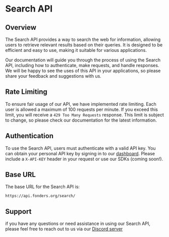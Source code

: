 # Search API 
## Overview
The Search API provides a way to search the web for information, allowing users to retrieve relevant results based on their queries. It is designed to be efficient and easy to use, making it suitable for various applications.

Our documentation will guide you through the process of using the Search API, including how to authenticate, make requests, and handle responses.
We will be happy to see the uses of this API in your applications, so please share your feedback and suggestions with us.

## Rate Limiting
To ensure fair usage of our API, we have implemented rate limiting. Each user is allowed a maximum of 100 requests per minute. If you exceed this limit, you will receive a `429 Too Many Requests` response. This limit is subject to change, so please check our documentation for the latest information.

## Authentication
To use the Search API, users must authenticate with a valid API key. You can obtain your personal API key by signing in to our [dashboard](https://dashboard.fonders.org).
Please include a `X-API-KEY` header in your request or use our SDKs (coming soon!).

## Base URL
The base URL for the Search API is:
```
https://api.fonders.org/search/
```
## Support
if you have any questions or need assistance in using our Search API, please feel free to reach out to us via our [Discord server](https://discord.gg/85mEBmq8bY)